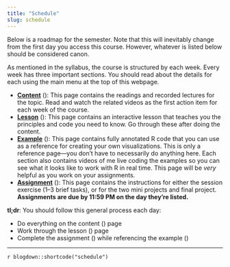 ```yaml
---
title: "Schedule"
slug: schedule
---
```


Below is a roadmap for the semester. Note that this will inevitably change from the first day you access this course. However, whatever is listed below should be considered canon.

As mentioned in the syllabus, the course is structured by each week. Every week has three important sections. You should read about the details for each using the main menu at the top of this webpage.

- [**Content**](/content/) (<i class="fas fa-book-reader"></i>): This page contains the readings and recorded lectures for the topic. Read and watch the related videos as the first action item for each week of the course.
- [**Lesson**](/lesson/) (<i class="fas fa-chalkboard-teacher"></i>): This page contains an interactive lesson that teaches you the principles and code you need to know. Go through these after doing the content.
- [**Example**](/example/) (<i class="fas fa-laptop-code"></i>): This page contains fully annotated R code that you can use as a reference for creating your own visualizations. This is only a reference page—you don't have to necessarily do anything here. Each section also contains videos of me live coding the examples so you can see what it looks like to work with R in real time. This page will be *very* helpful as you work on your assignments.
- [**Assignment**](/assignment/) (<i class="fas fa-pencil-ruler"></i>): This page contains the instructions for either the session exercise (1–3 brief tasks), or for the two mini projects and final project. **Assignments are due by 11:59 PM on the day they're listed.**

:::note
**tl;dr**: You should follow this general process each day:

- Do everything on the content (<i class="fas fa-book-reader"></i>) page
- Work through the lesson (<i class="fas fa-chalkboard-teacher"></i>) page
- Complete the assignment (<i class="fas fa-pencil-ruler"></i>) while referencing the example (<i class="fas fa-laptop-code"></i>)
:::

---

`r blogdown::shortcode("schedule")`
